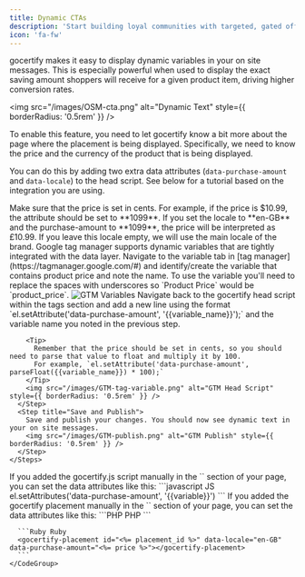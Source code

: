 ```yaml
---
title: Dynamic CTAs
description: 'Start building loyal communities with targeted, gated offers.'
icon: 'fa-fw'
---
```


gocertify makes it easy to display dynamic variables in your on site messages. This is especially powerful when used to display the exact saving amount shoppers will receive for a given product item, driving higher conversion rates.


<img src="/images/OSM-cta.png" alt="Dynamic Text" style={{ borderRadius: '0.5rem' }} />

To enable this feature, you need to let gocertify know a bit more about the page where the placement is
being displayed. Specifically, we need to know the price and the currency of the product that is being displayed.

You can do this by adding two extra data attributes (`data-purchase-amount` and `data-locale`) to the head script. See below for a tutorial based on the integration you are using.

<Tip>
  Make sure that the price is set in cents. For example, if the price is $10.99, the attribute should be set to **1099**.
</Tip>
<Tip>
  If you set the locale to **en-GB** and the purchase-amount to **1099**, the price will be interpreted as £10.99.
  If you leave this locale empty, we will use the main locale of the brand.
</Tip>

<AccordionGroup>
  <Accordion title="Google Tag Manager" icon="tag">
    Google tag manager supports dynamic variables that are tightly integrated with the data layer.
    <Steps>
      <Step title="Identify Variable Name">
        Navigate to the variable tab in [tag manager](https://tagmanager.google.com/#) and identify/create the variable that contains product price and note the name.
        To use the variable you'll need to replace the spaces with underscores so `Product Price` would be `product_price`.
        <img src="/images/GTM-variables.png" alt="GTM Variables" style={{ borderRadius: '0.5rem' }} />
      </Step>
        <Step title="Add New Line to Head Script">
        Navigate back to the gocertify head script within the tags section and add a new line using the format `el.setAttribute('data-purchase-amount', '{{variable_name}}');` and the variable name you noted in the previous step.

        <Tip>
          Remember that the price should be set in cents, so you should need to parse that value to float and multiply it by 100.
          For example, `el.setAttribute('data-purchase-amount', parseFloat({{variable_name}}) * 100);`
        </Tip>
        <img src="/images/GTM-tag-variable.png" alt="GTM Head Script" style={{ borderRadius: '0.5rem' }} />
      </Step>
      <Step title="Save and Publish">
        Save and publish your changes. You should now see dynamic text in your on site messages.
        <img src="/images/GTM-publish.png" alt="GTM Publish" style={{ borderRadius: '0.5rem' }} />
      </Step>
    </Steps>
  </Accordion>

  <Accordion title="Manually added Head Script" icon="code">
    If you added the gocertify.js script manually in the `<head>` section of your page, you can set the data attributes like this:
    <CodeGroup>
      ```javascript JS
      el.setAttributes('data-purchase-amount', '{{variable}}')
      ```
    </CodeGroup>
  </Accordion>

  <Accordion title="Via inline placement" icon="sign-hanging">
    If you added the gocertify placement manually in the `<body>` section of your page, you can set the data attributes like this:
    <CodeGroup>
      ```PHP PHP
      <gocertify-placement id="<?= $placementId ?>" data-locale="en-GB" data-purchase-amount="<?= $price ?>"></gocertify-placement>
      ```

      ```Ruby Ruby
      <gocertify-placement id="<%= placement_id %>" data-locale="en-GB" data-purchase-amount="<%= price %>"></gocertify-placement>
      ```
    </CodeGroup>
  </Accordion>

</AccordionGroup>
